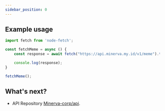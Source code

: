```yaml
---
sidebar_position: 0
---
```



## Example usage

```typescript ts2esm2cjs|{3}|{3}
import fetch from 'node-fetch';

const fetchMeme = async () {
    const response = await fetch("https://api.minerva.my.id/v1/meme").then(res => res.json());

    console.log(response);
}

fetchMeme();
```
## What's next?

- API Repository [Minerva-corp/api](https://github.com/Minerva-corp/api).